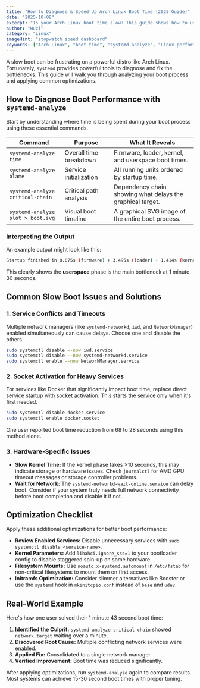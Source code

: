 ```yaml
---
title: "How to Diagnose & Speed Up Arch Linux Boot Time (2025 Guide)"
date: "2025-10-08"
excerpt: "Is your Arch Linux boot time slow? This guide shows how to use systemd-analyze to diagnose bottlenecks, fix common issues like service conflicts, and apply optimizations for a faster boot."
author: "Huzi"
category: "Linux"
imageHint: "stopwatch speed dashboard"
keywords: ["Arch Linux", "boot time", "systemd-analyze", "Linux performance", "optimize boot", "slow boot", "Linux tuning"]
---
```


A slow boot can be frustrating on a powerful distro like Arch Linux. Fortunately, `systemd` provides powerful tools to diagnose and fix the bottlenecks. This guide will walk you through analyzing your boot process and applying common optimizations.

## How to Diagnose Boot Performance with `systemd-analyze`

Start by understanding where time is being spent during your boot process using these essential commands.

| Command                      | Purpose                  | What It Reveals                                                 |
| ---------------------------- | ------------------------ | --------------------------------------------------------------- |
| `systemd-analyze time`         | Overall time breakdown   | Firmware, loader, kernel, and userspace boot times.             |
| `systemd-analyze blame`        | Service initialization   | All running units ordered by startup time.                      |
| `systemd-analyze critical-chain`| Critical path analysis   | Dependency chain showing what delays the graphical target. |
| `systemd-analyze plot > boot.svg` | Visual boot timeline     | A graphical SVG image of the entire boot process.               |

### Interpreting the Output
An example output might look like this:
```bash
Startup finished in 8.075s (firmware) + 3.495s (loader) + 1.414s (kernel) + 1min 30.309s (userspace) = 1min 43.295s
```
This clearly shows the **userspace** phase is the main bottleneck at 1 minute 30 seconds.

## Common Slow Boot Issues and Solutions

### 1. Service Conflicts and Timeouts
Multiple network managers (like `systemd-networkd`, `iwd`, and `NetworkManager`) enabled simultaneously can cause delays. Choose one and disable the others.
```bash
sudo systemctl disable --now iwd.service
sudo systemctl disable --now systemd-networkd.service
sudo systemctl enable --now NetworkManager.service
```

### 2. Socket Activation for Heavy Services
For services like Docker that significantly impact boot time, replace direct service startup with socket activation. This starts the service only when it's first needed.
```bash
sudo systemctl disable docker.service
sudo systemctl enable docker.socket
```
One user reported boot time reduction from 68 to 28 seconds using this method alone.

### 3. Hardware-Specific Issues
-   **Slow Kernel Time:** If the kernel phase takes >10 seconds, this may indicate storage or hardware issues. Check `journalctl` for AMD GPU timeout messages or storage controller problems.
-   **Wait for Network:** The `systemd-networkd-wait-online.service` can delay boot. Consider if your system truly needs full network connectivity before boot completion and disable it if not.

## Optimization Checklist

Apply these additional optimizations for better boot performance:

-   **Review Enabled Services:** Disable unnecessary services with `sudo systemctl disable <service-name>`.
-   **Kernel Parameters:** Add `libahci.ignore_sss=1` to your bootloader config to disable staggered spin-up on some hardware.
-   **Filesystem Mounts:** Use `noauto,x-systemd.automount` in `/etc/fstab` for non-critical filesystems to mount them on first access.
-   **Initramfs Optimization:** Consider slimmer alternatives like Booster or use the `systemd` hook in `mkinitcpio.conf` instead of `base` and `udev`.

## Real-World Example

Here's how one user solved their 1 minute 43 second boot time:
1.  **Identified the Culprit:** `systemd-analyze critical-chain` showed `network.target` waiting over a minute.
2.  **Discovered Root Cause:** Multiple conflicting network services were enabled.
3.  **Applied Fix:** Consolidated to a single network manager.
4.  **Verified Improvement:** Boot time was reduced significantly.

After applying optimizations, run `systemd-analyze` again to compare results. Most systems can achieve 15-30 second boot times with proper tuning.

